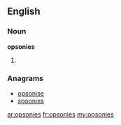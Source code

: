 ==English==

===Noun===
'''opsonies''' {{p}}

# {{plural of|[[opsony#English|opsony]]}}

===Anagrams===
* [[opsonise#English|opsonise]]
* [[spoonies#English|spoonies]]

[[ar:opsonies]]
[[fr:opsonies]]
[[my:opsonies]]